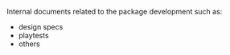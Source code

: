 Internal documents related to the package development such as:

- design specs
- playtests
- others
